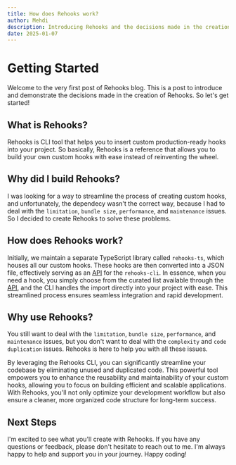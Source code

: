 ```yaml
---
title: How does Rehooks work?
author: Mehdi
description: Introducing Rehooks and the decisions made in the creation of Rehooks.
date: 2025-01-07
---
```


# Getting Started

Welcome to the very first post of Rehooks blog. This is a post to introduce and demonstrate the decisions made in the creation of Rehooks. So let's get started!

## What is Rehooks?

Rehooks is CLI tool that helps you to insert custom production-ready hooks into your project. So basically, Rehooks is a reference that allows you to build your own custom hooks with ease instead of reinventing the wheel.

## Why did I build Rehooks?

I was looking for a way to streamline the process of creating custom hooks, and unfortunately, the dependecy wasn't the correct way, because I had to deal with the `limitation`, `bundle size`, `performance`, and `maintenance` issues. So I decided to create Rehooks to solve these problems.

## How does Rehooks work?

Initially, we maintain a separate TypeScript library called `rehooks-ts`, which houses all our custom hooks. These hooks are then converted into a JSON file, effectively serving as an [API](/docs/api) for the `rehooks-cli`. In essence, when you need a hook, you simply choose from the curated list available through the [API](/docs/api), and the CLI handles the import directly into your project with ease. This streamlined process ensures seamless integration and rapid development.

## Why use Rehooks?

You still want to deal with the `limitation`, `bundle size`, `performance`, and `maintenance` issues, but you don't want to deal with the `complexity` and `code duplication` issues. Rehooks is here to help you with all these issues.

By leveraging the Rehooks CLI, you can significantly streamline your codebase by eliminating unused and duplicated code. This powerful tool empowers you to enhance the reusability and maintainability of your custom hooks, allowing you to focus on building efficient and scalable applications. With Rehooks, you'll not only optimize your development workflow but also ensure a cleaner, more organized code structure for long-term success.

## Next Steps

I'm excited to see what you'll create with Rehooks. If you have any questions or feedback, please don't hesitate to reach out to me. I'm always happy to help and support you in your journey. Happy coding!
